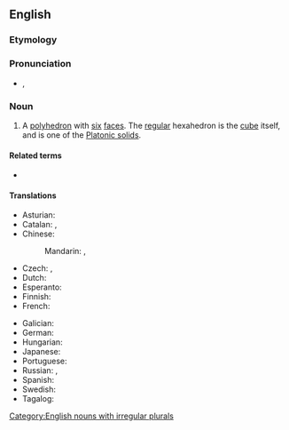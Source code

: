 ==English==
{{wikipedia}}

===Etymology===
{{confix|en|hexa|hedron}}

===Pronunciation===
* {{enPR|hĕksəhē'drən}}, {{IPA|/hɛksəˈhiːdɹən/|lang=en}}

===Noun===
{{en-noun|s|hexahedra}}

# {{lb|en|geometry}} A [[polyhedron]] with [[six]] [[face]]s. The [[regular]] hexahedron is the [[cube]] itself, and is one of the [[Platonic solid]]s.

====Related terms====
* {{l|en|hexahedral}}

====Translations====
<!--Note: add translations for "hexahedron" here, not for "cube"-->
{{trans-top|polyhedron with six faces}}
* Asturian: {{t|ast|hexaedru|m}}
* Catalan: {{t+|ca|hexaedre|m}}, {{t+|ca|hexàedre|m}}
* Chinese:
*: Mandarin: {{t+|cmn|六面體|sc=Hani}}, {{t+|cmn|六面体|tr=liùmiàntǐ|sc=Hani}}
* Czech: {{t+|cs|šestistěn|m}}, {{t+|cs|hexaedr|m}}
* Dutch: {{t+|nl|hexaëder}}
* Esperanto: {{t|eo|sesedro}}
* Finnish: {{t+|fi|heksaedri}}
* French: {{t+|fr|hexaèdre|m}}
{{trans-mid}}
* Galician: {{t+|gl|hexaedro|m}}
* German: {{t+|de|Hexaeder|n}}
* Hungarian: {{t|hu|hexaéder}}
* Japanese: {{t|ja|六面体|tr=ろくめんたい, rokumentai|sc=Jpan}}
* Portuguese: {{t+|pt|hexaedro|m}}
* Russian: {{t+|ru|гекса́эдр|m}}, {{t+|ru|шестигра́нник|m}}
* Spanish: {{t+|es|hexaedro|m}}
* Swedish: {{t+|sv|hexaeder|c}}
* Tagalog: {{t|tl|nimdayag}}
{{trans-bottom}}

[[Category:English nouns with irregular plurals]]